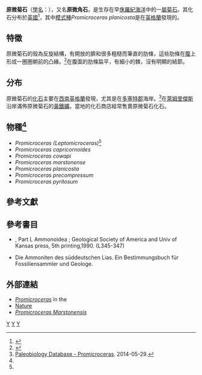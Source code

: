 {{Automatic Taxobox
| taxon = Promicroceras
| authority = {{tsl|en|Leonard Frank Spath||Spath}}, 1925
| fossil_range = {{fossil range|189.6|183|ref=<ref name="Sepkoski Ceph">{{cite journal| last = Sepkoski| first = Jack| title = Sepkoski's Online Genus Database| authorlink = | coauthors = | year = 2002| url = http://strata.geology.wisc.edu/jack/showgenera.php?taxon=231&rank=class| doi = | id = | accessdate = 2014-05-28| journal = | archive-date = 2016-02-25| archive-url = https://web.archive.org/web/20160225225905/http://strata.geology.wisc.edu/jack/showgenera.php?taxon=231&rank=class| dead-url = yes}}</ref>}}[[普林斯巴期|普林斯巴期]]
| image = Promicroceras pyritosum.JPG
| image_caption = ''Promicroceras pyritosum''的化石
| type_species = ''Ammonites planicosta''
| type_species_authority = Sowerby, 1814
| subdivision_ranks = [[種|種]]
| subdivision = 見內文
}}

'''原微菊石'''（[[學名|學名]]：{{lang|la|'''''Promicroceras'''''}}），又名'''原微角石'''，是生存在早[[侏羅紀|侏羅紀]][[海洋|海洋]]中的一[[屬|屬]][[菊石|菊石]]。其化石分布於[[英國|英國]]<ref name="Fossilworks">{{Cite web |url = http://fossilworks.org/bridge.pl?a=taxonInfo&taxon_no=15467 |title = Fossilworks: Promicroceras |language = en |accessdate = 2018-06-03 }}</ref>，其中[[模式種|模式種]]''Promicroceras planicosta''是在[[英格蘭|英格蘭]]發現的。

== 特徵 ==
原微菊石的殼為反旋結構，有開放的臍和很多粗糙而筆直的肋條，這些肋條在[[腹|腹]]上形成一圈圈朝前的凸緣。<ref name="Fossils">{{cite book | title=Fossils | url=https://archive.org/details/fossils0000walk_e1r0 | publisher=[[Dorling_Kindersley|Dorling Kindersley]] | author={{link-en|西里爾·沃克 (古生物學家)|Cyril Walker (palaeontologist)|Walker, Cyril}} | last2=Ward | first2=David | authorlink2=David Ward (palaeontologist) | series=Smithsonian Handbooks | year=2002 | page=[https://archive.org/details/fossils0000walk_e1r0/page/154 154] | isbn=0789489848 | edition=revised, illustrated}}</ref>在腹面的肋條扁平，有細小的棘，沒有明顯的結節。

== 分布 ==
原微菊石的[[化石|化石]]主要在[[西南英格蘭|西南英格蘭]]發現，尤其是在[[多塞特郡|多塞特郡]]海岸。<ref name="paleodb">[http://paleodb.org/cgi-bin/bridge.pl?action=checkTaxonInfo&taxon_no=15467&is_real_user=1 Paleobiology Database - Promicroceras]. 2014-05-29.</ref>在[[萊姆里傑斯|萊姆里傑斯]]沿岸滿佈原微菊石的[[黃鐵礦|黃鐵礦]]。當地的化石商店經常售賣原微菊石化石。

== 物種<ref name="paleodb" /> ==
*''Promicroceras (Leptomicroceras)''<ref name="Fossilworks" />
*''Promicroceras capricornoides''
*''Promicroceras cowapi''
*''Promicroceras marstonense''
*''Promicroceras planicosta''
*''Promicroceras precompressum''
*''Promicroceras pyritosum''

== 參考文獻 ==
{{reflist}}

== 參考書目 ==
* {{tsl|en|Treatise on Invertebrate Paleontology||Treatise on Invertebrate Paleontology}}, Part L Ammonoidea ; Geological Society of America and Univ of Kansas press, 5th printing,1990. (L345-347)
* Die Ammoniten des süddeutschen Lias. Ein Bestimmungsbuch für Fossiliensammler und Geologe.

== 外部連結 ==
* [http://paleodb.org/cgi-bin/bridge.pl?a=checkTaxonInfo&taxon_no=15467&is_real_user=1 ''Promicroceras''] in the {{tsl|en|Paleobiology Database||Paleobiology Database}}
* [http://www.nature.com/nature/journal/v216/n5120/abs/2161128b0.html Nature] {{Wayback|url=http://www.nature.com/nature/journal/v216/n5120/abs/2161128b0.html |date=20140529162959 }}
* [http://en.wordpress.com/tag/promicroceras-marstonensis/ ''Promicroceras Marstonensis''] {{Wayback|url=http://en.wordpress.com/tag/promicroceras-marstonensis/ |date=20160307104038 }}
{{Taxonbar}}
[[Category:始頸菊石亞科|Y]]
[[Category:侏羅紀動物|Y]]
[[Category:_1925年描述的分类群|Y]]